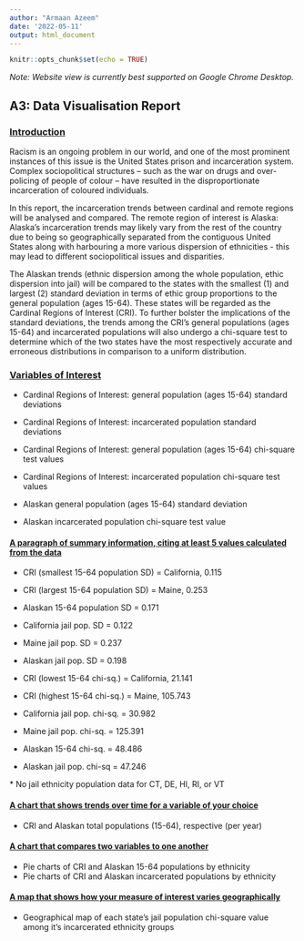 ```yaml
---
author: "Armaan Azeem"
date: '2022-05-11'
output: html_document
---
```


```r
knitr::opts_chunk$set(echo = TRUE)
```

*Note: Website view is currently best supported on Google Chrome Desktop.*

## A3: Data Visualisation Report

### [**Introduction**]{.underline}

Racism is an ongoing problem in our world, and one of the most prominent instances of this issue is the United States prison and incarceration system. Complex sociopolitical structures -- such as the war on drugs and over-policing of people of colour -- have resulted in the disproportionate incarceration of coloured individuals.

In this report, the incarceration trends between cardinal and remote regions will be analysed and compared. The remote region of interest is Alaska: Alaska's incarceration trends may likely vary from the rest of the country due to being so geographically separated from the contiguous United States along with harbouring a more various dispersion of ethnicities - this may lead to different sociopolitical issues and disparities.

The Alaskan trends (ethnic dispersion among the whole population, ethic dispersion into jail) will be compared to the states with the smallest (1) and largest (2) standard deviation in terms of ethic group proportions to the general population (ages 15-64). These states will be regarded as the Cardinal Regions of Interest (CRI). To further bolster the implications of the standard deviations, the trends among the CRI's general populations (ages 15-64) and incarcerated populations will also undergo a chi-square test to determine which of the two states have the most respectively accurate and erroneous distributions in comparison to a uniform distribution.

### [**Variables of Interest**]{.underline}

-   Cardinal Regions of Interest: general population (ages 15-64) standard deviations

-   Cardinal Regions of Interest: incarcerated population standard deviations

-   Cardinal Regions of Interest: general population (ages 15-64) chi-square test values

-   Cardinal Regions of Interest: incarcerated population chi-square test values

-   Alaskan general population (ages 15-64) standard deviation

-   Alaskan incarcerated population chi-square test value

#### [**A paragraph of summary information, citing at least 5 values calculated from the data**]{.underline}

-   CRI (smallest 15-64 population SD) = California, 0.115

-   CRI (largest 15-64 population SD) = Maine, 0.253

-   Alaskan 15-64 population SD = 0.171

-   California jail pop. SD = 0.122

-   Maine jail pop. SD = 0.237

-   Alaskan jail pop. SD = 0.198

-   CRI (lowest 15-64 chi-sq.) = California, 21.141

-   CRI (highest 15-64 chi-sq.) = Maine, 105.743

-   California jail pop. chi-sq. = 30.982

-   Maine jail pop. chi-sq. = 125.391

-   Alaskan 15-64 chi-sq. = 48.486

-   Alaskan jail pop. chi-sq = 47.246

\* No jail ethnicity population data for CT, DE, HI, RI, or VT

#### [**A chart that shows trends over time for a variable of your choice**]{.underline}

-   CRI and Alaskan total populations (15-64), respective (per year)

#### [**A chart that compares two variables to one another**]{.underline} 

-   Pie charts of CRI and Alaskan 15-64 populations by ethnicity
-   Pie charts of CRI and Alaskan incarcerated populations by ethnicity

#### [**A map that shows how your measure of interest varies geographically**]{.underline}

-   Geographical map of each state's jail population chi-square value among it's incarcerated ethnicity groups
